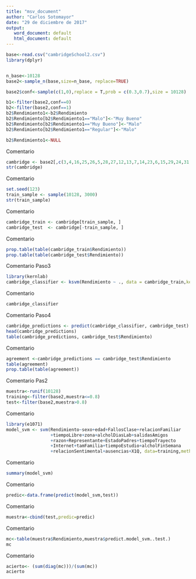 ---
title: "msv_document"
author: "Carlos Sotomayor"
date: "29 de diciembre de 2017"
output: 
   word_document: default
   html_document: default
---
```{r setup, include=FALSE}
base<-read.csv("cambridgeSchool2.csv")
library(dplyr)


n_base<-10128
base2<-sample_n(base,size=n_base, replace=TRUE)

base2$conf<-sample(c(1,0),replace = T,prob = c(0.3,0.7),size = 10128)

b1<-filter(base2,conf==0)
b2<-filter(base2,conf==1)
b2$Rendimiento1<-b2$Rendimiento
b2$Rendimiento[b2$Rendimiento1=="Malo"]<-"Muy Bueno"
b2$Rendimiento[b2$Rendimiento1=="Muy Bueno"]<-"Malo"
b2$Rendimiento[b2$Rendimiento1=="Regular"]<-"Malo"

b2$Rendimiento1<-NULL

```

Comentario

```{r, echo=TRUE}
cambridge <- base2[,c(3,4,16,25,26,5,28,27,12,13,7,14,23,6,15,29,24,31,32,35)]
str(cambridge)
```

Comentario


```{r, echo=TRUE}
set.seed(123)
train_sample <- sample(10128, 3000)
str(train_sample)
```

Comentario

```{r, echo=TRUE}
cambridge_train <- cambridge[train_sample, ]
cambridge_test  <- cambridge[-train_sample, ]
```

Comentario

```{r, echo=TRUE}
prop.table(table(cambridge_train$Rendimiento))
prop.table(table(cambridge_test$Rendimiento))
```

Comentario Paso3

```{r, echo=TRUE}
library(kernlab)
cambridge_classifier <- ksvm(Rendimiento ~ ., data = cambridge_train,kernel = "vanilladot")
```

Comentario
```{r,echo=TRUE}
cambridge_classifier
```


Comentario Paso4

```{r, echo=TRUE}
cambridge_predictions <- predict(cambridge_classifier, cambridge_test)
head(cambridge_predictions)
table(cambridge_predictions, cambridge_test$Rendimiento)
```

Comentario

```{r, echo=TRUE}
agreement <-cambridge_predictions == cambridge_test$Rendimiento
table(agreement)
prop.table(table(agreement))
```

Comentario Pas2

```{r}
muestra<-runif(10128)
training<-filter(base2,muestra<=0.8)
test<-filter(base2,muestra>0.8)
```

Comentario

```{r}
library(e1071)
model_svm <- svm(Rendimiento~sexo+edad+FallosClase+relacionFamiliar
                 +tiempoLibre+zona+alcholDiasLab+salidasAmigos
                 +razon+Representante+EstadoPadres+tiempoTrayecto
                 +Internet+tamFamilia+tiempoEstudio+alcholFinSemana
                 +relacionSentimental+ausencias+X1Q, data=training,method="C-classification",kernel="radial")
```

Comentario

```{r}
summary(model_svm)
```

Comentario

```{r}
predic<-data.frame(predict(model_svm,test))
```

Comentario

```{r}
muestra<-cbind(test,predic=predic)
```

Comentario

```{r}
mc<-table(muestra$Rendimiento,muestra$predict.model_svm..test.)
mc
```

Comentario

```{r}
acierto<- (sum(diag(mc)))/(sum(mc))
acierto
```

